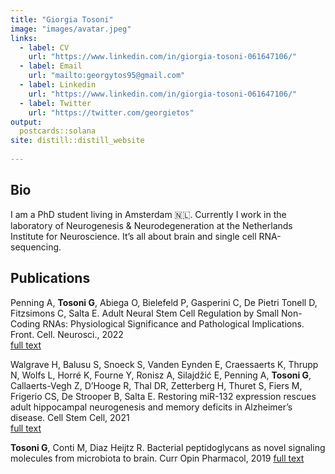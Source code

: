 ```yaml
---
title: "Giorgia Tosoni"
image: "images/avatar.jpeg"
links:
  - label: CV
    url: "https://www.linkedin.com/in/giorgia-tosoni-061647106/"
  - label: Email
    url: "mailto:georgytos95@gmail.com"
  - label: Linkedin
    url: "https://www.linkedin.com/in/giorgia-tosoni-061647106/"
  - label: Twitter
    url: "https://twitter.com/georgietos"
output:
  postcards::solana
site: distill::distill_website
  
---
```

 
## Bio

I am a PhD student living in Amsterdam 🇳🇱.
Currently I work in the laboratory of Neurogenesis & Neurodegeneration at the Netherlands Institute for Neuroscience. 
It’s all about brain and single cell RNA-sequencing.


## Publications

<p>Penning A, <strong>Tosoni G</strong>, Abiega O, Bielefeld P, Gasperini C, De Pietri Tonell D, Fitzsimons C, Salta E. Adult Neural Stem Cell Regulation by Small Non-Coding RNAs: Physiological Significance and Pathological Implications. Front. Cell. Neurosci., 2022<br> [full text](https://doi.org/10.3389/fncel.2021.781434)</p>

<p>Walgrave H, Balusu S, Snoeck S, Vanden Eynden E, Craessaerts K, Thrupp N, Wolfs L, Horré K, Fourne Y, Ronisz A, Silajdžić E, Penning A, <strong>Tosoni G</strong>, Callaerts-Vegh Z, D'Hooge R, Thal DR, Zetterberg H, Thuret S, Fiers M, Frigerio CS, De Strooper B, Salta E. Restoring miR-132 expression rescues adult hippocampal neurogenesis and memory deficits in Alzheimer's disease. Cell Stem Cell, 2021<br> [full text](https://doi.org/10.1016/j.stem.2021.05.001)</p>

<strong>Tosoni G</strong>, Conti M, Diaz Heijtz R. Bacterial peptidoglycans as novel signaling molecules from microbiota to brain. Curr Opin Pharmacol, 2019 [full text](https://doi.org/10.1016/j.coph.2019.08.003)</p>







